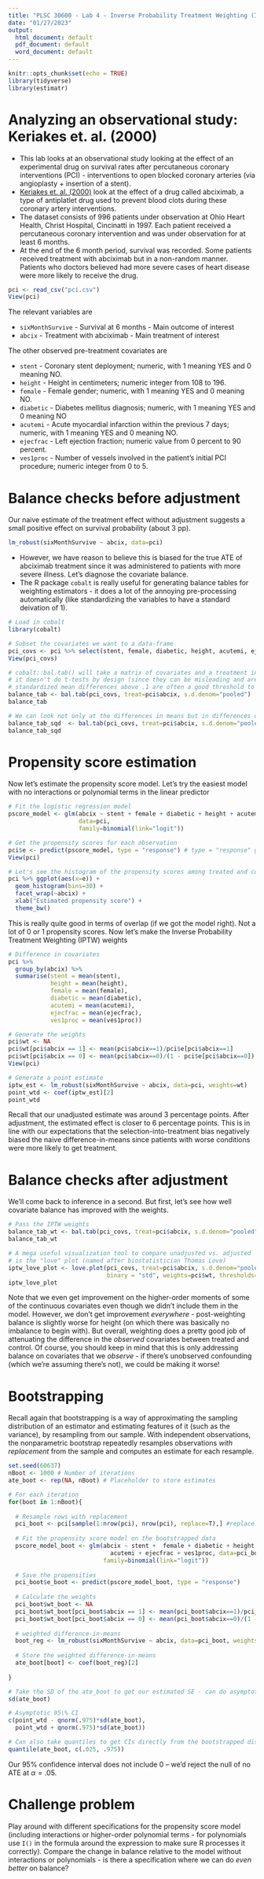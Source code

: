 ```yaml
---
title: "PLSC 30600 - Lab 4 - Inverse Probability Treatment Weighting (IPTW) and Bootstrapping"
date: "01/27/2023"
output:
  html_document: default
  pdf_document: default
  word_document: default
---
```


```r
knitr::opts_chunk$set(echo = TRUE)
library(tidyverse)
library(estimatr)
```

# Analyzing an observational study: Keriakes et. al. (2000)

+ This lab looks at an observational study looking at the effect of an experimental drug on survival rates after percutaneous coronary interventions (PCI) - interventions to open blocked coronary arteries (via angioplasty + insertion of a stent). 
+ [Keriakes et. al. (2000)](https://www.sciencedirect.com/science/article/abs/pii/S000287030059810X) look at the effect of a drug called abciximab, a type of antiplatlet drug used to prevent blood clots during these coronary artery interventions. 
+ The dataset consists of 996 patients under observation at Ohio Heart Health, Christ Hospital, Cincinatti in 1997. Each patient received a percutaneous coronary intervention and was under observation for at least 6 months. 
+ At the end of the 6 month period, survival was recorded. Some patients received treatment with abciximab but in a non-random manner. Patients who doctors believed had more severe cases of heart disease were more likely to receive the drug.

```r
pci <- read_csv("pci.csv")
View(pci)
```
The relevant variables are

- `sixMonthSurvive` - Survival at 6 months - Main outcome of interest
- `abcix` - Treatment with abciximab - Main treatment of interest

The other observed pre-treatment covariates are

- `stent` - Coronary stent deployment; numeric, with 1 meaning YES and 0 meaning NO.
- `height` - Height in centimeters; numeric integer from 108 to 196.
- `female` - Female gender; numeric, with 1 meaning YES and 0 meaning NO.
- `diabetic` - Diabetes mellitus diagnosis; numeric, with 1 meaning YES and 0 meaning NO
- `acutemi` - Acute myocardial infarction within the previous 7 days; numeric, with 1 meaning YES and 0 meaning NO.
- `ejecfrac` - Left ejection fraction; numeric value from 0 percent to 90 percent.
- `ves1proc` - Number of vessels involved in the patient’s initial PCI procedure; numeric integer from 0 to 5.

# Balance checks before adjustment

Our naive estimate of the treatment effect without adjustment suggests a small positive effect on survival probability (about 3 pp).

```r
lm_robust(sixMonthSurvive ~ abcix, data=pci)
```

+ However, we have reason to believe this is biased for the true ATE of abciximab treatment since it was administered to patients with more severe illness. Let's diagnose the covariate balance.
+ The R package `cobalt` is really useful for generating balance tables for weighting estimators - it does a lot of the annoying pre-processing automatically (like standardizing the variables to have a standard deivation of 1).

```r

# Load in cobalt
library(cobalt)

# Subset the covariates we want to a data-frame
pci_covs <- pci %>% select(stent, female, diabetic, height, acutemi, ejecfrac, ves1proc)
View(pci_covs)

# cobalt::bal.tab() will take a matrix of covariates and a treatment indicator and give standardized mean differences
# it doesn't do t-tests by design (since they can be misleading and are discouraged by more recent work) 
# standardized mean differences above .1 are often a good threshold to be concerned (https://pubmed.ncbi.nlm.nih.gov/23849158/)
balance_tab <- bal.tab(pci_covs, treat=pci$abcix, s.d.denom="pooled")
balance_tab

# We can look not only at the differences in means but in differences of higher-order moments
balance_tab_sqd  <- bal.tab(pci_covs, treat=pci$abcix, s.d.denom="pooled", poly=2)
balance_tab_sqd

```

# Propensity score estimation

Now let's estimate the propensity score model. Let's try the easiest model with no interactions or polynomial terms in the linear predictor

```r
# Fit the logistic regression model
pscore_model <- glm(abcix ~ stent + female + diabetic + height + acutemi + ejecfrac + ves1proc, 
                    data=pci, 
                    family=binomial(link="logit"))

# Get the propensity scores for each observation
pci$e <- predict(pscore_model, type = "response") # type = "response" gives us the probabilities
View(pci)

# Let's see the histogram of the propensity scores among treated and control
pci %>% ggplot(aes(x=e)) + 
  geom_histogram(bins=30) + 
  facet_wrap(~abcix) + 
  xlab("Estimated propensity score") + 
  theme_bw()
```

This is really quite good in terms of overlap (if we got the model right). Not a lot of 0 or 1 propensity scores. Now let's make the Inverse Probability Treatment Weighting (IPTW) weights

```r
# Difference in covariates
pci %>%
  group_by(abcix) %>%
  summarise(stent = mean(stent),
            height = mean(height),
            female = mean(female),
            diabetic = mean(diabetic),
            acutemi = mean(acutemi),
            ejecfrac = mean(ejecfrac),
            ves1proc = mean(ves1proc))

# Generate the weights
pci$wt <- NA
pci$wt[pci$abcix == 1] <- mean(pci$abcix==1)/pci$e[pci$abcix==1]
pci$wt[pci$abcix == 0] <- mean(pci$abcix==0)/(1 - pci$e[pci$abcix==0])
View(pci)

# Generate a point estimate
iptw_est <- lm_robust(sixMonthSurvive ~ abcix, data=pci, weights=wt)
point_wtd <- coef(iptw_est)[2]
point_wtd

```

Recall that our unadjusted estimate was around 3 percentage points. After adjustment, the estimated effect is closer to 6 percentage points. This is in line with our expectations that the selection-into-treatment bias negatively biased the naive difference-in-means since patients with worse conditions were more likely to get treatment.

# Balance checks after adjustment

We'll come back to inference in a second. But first, let's see how well covariate balance has improved with the weights.

```r

# Pass the IPTW weights
balance_tab_wt <- bal.tab(pci_covs, treat=pci$abcix, s.d.denom="pooled", weights=pci$wt)
balance_tab_wt

# A mega useful visualization tool to compare unadjusted vs. adjusted 
# is the "love" plot (named after biostatistician Thomas Love)
iptw_love_plot <- love.plot(pci_covs, treat=pci$abcix, s.d.denom="pooled", abs=T, poly=2,
                            binary = "std", weights=pci$wt, thresholds= c(m=.1))
iptw_love_plot
```

Note that we even get improvement on the higher-order moments of some of the continuous covariates even though we didn't include them in the model. However, we don't get improvement *everywhere* - post-weighting balance is slightly worse for height (on which there was basically no imbalance to begin with). But overall, weighting does a pretty good job of attenuating the difference in the *observed* covariates between treated and control. Of course, you should keep in mind that this is only addressing balance on covariates that we *observe* - if there's unobserved confounding (which we're assuming there's not), we could be making it worse!

# Bootstrapping

Recall again that bootstrapping is a way of approximating the sampling distribution of an estimator and estimating features of it (such as the variance), by resampling from our sample. With independent observations, the nonparametric bootstrap repeatedly resamples observations *with replacement* from the sample and computes an estimate for each resample.

```r
set.seed(60637)
nBoot <- 1000 # Number of iterations
ate_boot <- rep(NA, nBoot) # Placeholder to store estimates

# For each iteration
for(boot in 1:nBoot){
  
  # Resample rows with replacement
  pci_boot <- pci[sample(1:nrow(pci), nrow(pci), replace=T),] #replace = T is key!
  
  # Fit the propensity score model on the bootstrapped data
  pscore_model_boot <- glm(abcix ~ stent +  female + diabetic + height +
                             acutemi + ejecfrac + ves1proc, data=pci_boot, 
                           family=binomial(link="logit"))
  
  # Save the propensities
  pci_boot$e_boot <- predict(pscore_model_boot, type = "response")
  
  # Calculate the weights
  pci_boot$wt_boot <- NA
  pci_boot$wt_boot[pci_boot$abcix == 1] <- mean(pci_boot$abcix==1)/pci_boot$e[pci_boot$abcix==1]
  pci_boot$wt_boot[pci_boot$abcix == 0] <- mean(pci_boot$abcix==0)/(1 - pci_boot$e_boot[pci_boot$abcix==0])
  
  # weighted difference-in-means
  boot_reg <- lm_robust(sixMonthSurvive ~ abcix, data=pci_boot, weights=wt_boot)
  
  # Store the weighted difference-in-means
  ate_boot[boot] <- coef(boot_reg)[2]
  
}

# Take the SD of the ate_boot to get our estimated SE - can do asymptotic inference
sd(ate_boot)

# Asymptotic 95\% CI
c(point_wtd - qnorm(.975)*sd(ate_boot), 
  point_wtd + qnorm(.975)*sd(ate_boot))

# Can also take quantiles to get CIs directly from the bootstrapped distribution (esp. if skewed)
quantile(ate_boot, c(.025, .975))

```

Our 95\% confidence interval does not include $0$ -- we'd reject the null of no ATE at $\alpha = .05$.

# Challenge problem

Play around with different specifications for the propensity score model (including interactions or higher-order polynomial terms - for polynomials use `I()` in the formula around the expression to make sure R processes it correctly). Compare the change in balance relative to the model without interactions or polynomials - is there a specification where we can do *even better* on balance? 
